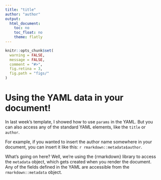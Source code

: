 ```yaml
---
title: "title"
author: "author"
output:
  html_document:
    toc: no
    toc_float: no
    theme: flatly
---
```


```r
knitr::opts_chunk$set(
  warning = FALSE,
  message = FALSE,
  comment = "#>",
  fig.retina = 3,
  fig.path = "figs/"
)
```

# Using the YAML data in your document!

In last week's template, I showed how to use `params` in the YAML. But you can also access any of the standard YAML elements, like the `title` or `author`.

For example, if you wanted to insert the author name somewhere in your document, you can insert it like this: `r rmarkdown::metadata$author`.

What's going on here? Well, we're using the {rmarkdown} library to access the `metadata` object, which gets created when you render the document. Any of the fields defined in the YAML are accessible from the `rmarkdown::metadata` object.

